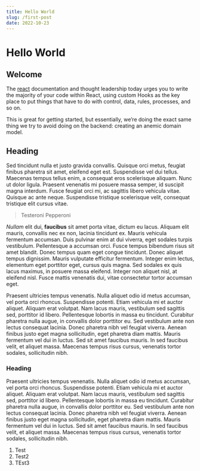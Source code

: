 ```yaml
---
title: Hello World
slug: /first-post
date: 2022-10-23
---
```


# Hello <span className="bg-green-300">World</span>

## Welcome

The [react](https://react.com) documentation and thought leadership today urges you to write the majority of your code within React, using
custom Hooks as the key place to put things that have to do with control, data, rules, processes, and so on.

This is great for getting started, but essentially, we’re doing the exact same thing we try to avoid doing on the
backend: creating an anemic domain model.

## Heading

Sed tincidunt nulla et justo gravida convallis. Quisque orci metus, feugiat finibus pharetra sit amet, eleifend eget
est. Suspendisse vel dui tellus. Maecenas tempus tellus enim, a consequat eros scelerisque aliquam. Nunc ut dolor
ligula. Praesent venenatis mi posuere massa semper, id suscipit magna interdum. Fusce feugiat orci mi, ac sagittis
libero vehicula vitae. Quisque ac ante neque. Suspendisse tristique scelerisque velit, consequat tristique elit cursus
vitae.

> Testeroni Pepperoni

*Nullam* elit dui, **faucibus** sit amet porta vitae, dictum eu lacus. Aliquam elit mauris, convallis nec ex non, lacinia
tincidunt ex. Mauris vehicula fermentum accumsan. Duis pulvinar enim at dui viverra, eget sodales turpis vestibulum.
Pellentesque a accumsan orci. Fusce tempus bibendum risus sit amet blandit. Donec tempus quam eget congue tincidunt.
Donec aliquet tempus dignissim. Mauris vulputate efficitur fermentum. Integer enim lectus, elementum eget porttitor
eget, cursus quis magna. Sed sodales ex quis lacus maximus, in posuere massa eleifend. Integer non aliquet nisl, at
eleifend nisl. Fusce mattis venenatis dui, vitae consectetur tortor accumsan eget.

Praesent ultricies tempus venenatis. Nulla aliquet odio id metus accumsan, vel porta orci rhoncus. Suspendisse potenti.
Etiam vehicula mi et auctor aliquet. Aliquam erat volutpat. Nam lacus mauris, vestibulum sed sagittis sed, porttitor id
libero. Pellentesque lobortis in massa eu tincidunt. Curabitur pharetra nulla augue, in convallis dolor porttitor eu.
Sed vestibulum ante non lectus consequat lacinia. Donec pharetra nibh vel feugiat viverra. Aenean finibus justo eget
magna sollicitudin, eget pharetra diam mattis. Mauris fermentum vel dui in luctus. Sed sit amet faucibus mauris. In sed
faucibus velit, et aliquet massa. Maecenas tempus risus cursus, venenatis tortor sodales, sollicitudin nibh.

### Heading

Praesent ultricies tempus venenatis. Nulla aliquet odio id metus accumsan, vel porta orci rhoncus. Suspendisse potenti.
Etiam vehicula mi et auctor aliquet. Aliquam erat volutpat. Nam lacus mauris, vestibulum sed sagittis sed, porttitor id
libero. Pellentesque lobortis in massa eu tincidunt. Curabitur pharetra nulla augue, in convallis dolor porttitor eu.
Sed vestibulum ante non lectus consequat lacinia. Donec pharetra nibh vel feugiat viverra. Aenean finibus justo eget
magna sollicitudin, eget pharetra diam mattis. Mauris fermentum vel dui in luctus. Sed sit amet faucibus mauris. In sed
faucibus velit, et aliquet massa. Maecenas tempus risus cursus, venenatis tortor sodales, sollicitudin nibh.

1. Test
2. Test2
3. TEst3
